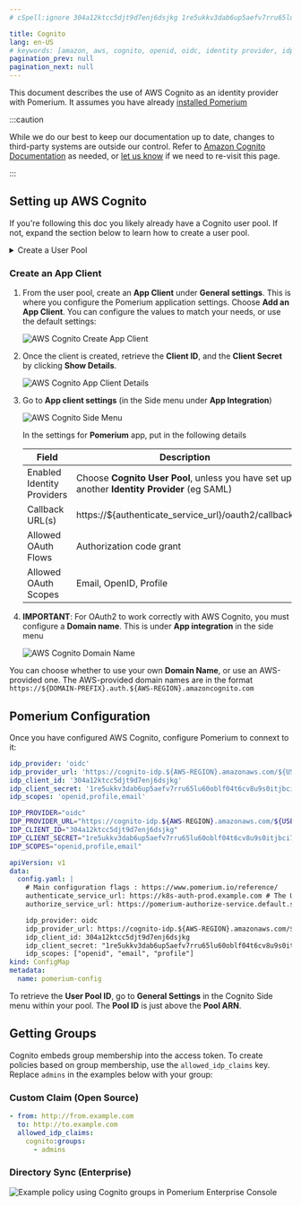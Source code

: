 ```yaml
---
# cSpell:ignore 304a12ktcc5djt9d7enj6dsjkg 1re5ukkv3dab6up5aefv7rru65lu60oblf04t6cv8u9s0itjbci7

title: Cognito
lang: en-US
# keywords: [amazon, aws, cognito, openid, oidc, identity provider, idp]pagination_prev: null
pagination_prev: null
pagination_next: null
---
```



This document describes the use of AWS Cognito as an identity provider with Pomerium. It assumes you have already [installed Pomerium](/docs/deploying/)

:::caution

While we do our best to keep our documentation up to date, changes to third-party systems are outside our control. Refer to [Amazon Cognito Documentation](https://docs.aws.amazon.com/cognito/index.html) as needed, or [let us know](https://github.com/pomerium/pomerium/issues/new?assignees=&labels=&template=bug_report.md) if we need to re-visit this page.

:::

## Setting up AWS Cognito

If you're following this doc you likely already have a Cognito user pool. If not, expand the section below to learn how to create a user pool.

<details>
<summary>Create a User Pool</summary>

1. Log in to the [AWS Console](https://console.aws.amazon.com) account. Go to **Services** on the top menu, and search for **Cognito**:

   ![AWS Cognito Services](./img/cognito/cognito-service.png)

1. Once you have selected **Cognito**, you will be presented with the option of **Manage User Pools** or **Manage Identity Pools**. Pick **Manage User Pools**:

   ![AWS Cognito User or Identity Pools](./img/cognito/cognito-pools.png)

1. The next page shows any User Pools you have already created, or the option to **Create a User Pool**:

   ![AWS Cognito Creating User Pool](./img/cognito/cognito-create-pool.png)

1. Give the pool a name, then choose to either **Review defaults** or **Step through settings**. It is up to you whether you choose to Review the defaults (and make some customization) or set up every setting individually.

   ![AWS Cognito Naming User Pool](./img/cognito/cognito-user-pool-name.png)

1. Assuming you selected **Review defaults**, you will see the following:

   ![AWS Cognito Pool Settings](./img/cognito/cognito-pool-settings.png)

   You can enable Multi-Factor Authentication (MFA), change your Password requirements, Tag the pool, among many other settings.

:::tip

If you need to make changes after creating your pool, be aware that some settings will recreate the pool rather than update the existing pool. This will also generate new **Client IDs** and **Client Secrets**. An example would be changing _How do you want your end users to sign in?_ in **Attributes** from **Username** to **Email address or phone number**.

:::

</details>

### Create an App Client

1. From the user pool, create an **App Client** under **General settings**. This is where you configure the Pomerium application settings. Choose **Add an App Client**. You can configure the values to match your needs, or use the default settings:

   ![AWS Cognito Create App Client](./img/cognito/cognito-app-client-create.png)

1. Once the client is created, retrieve the **Client ID**, and the **Client Secret** by clicking **Show Details**.

   ![AWS Cognito App Client Details](./img/cognito/cognito-app-client-details.png)

1. Go to **App client settings** (in the Side menu under **App Integration**)

   ![AWS Cognito Side Menu](./img/cognito/cognito-side-menu.png)

   In the settings for **Pomerium** app, put in the following details

   | **Field** | **Description** |
   | --- | --- |
   | Enabled Identity Providers | Choose **Cognito User Pool**, unless you have set up another **Identity Provider** (eg SAML) |
   | Callback URL(s) | https://${authenticate_service_url}/oauth2/callback |
   | Allowed OAuth Flows | Authorization code grant |
   | Allowed OAuth Scopes | Email, OpenID, Profile |

1. **IMPORTANT**: For OAuth2 to work correctly with AWS Cognito, you must configure a **Domain name**. This is under **App integration** in the side menu

   ![AWS Cognito Domain Name](./img/cognito/cognito-domain-name.png)

You can choose whether to use your own **Domain Name**, or use an AWS-provided one. The AWS-provided domain names are in the format `https://${DOMAIN-PREFIX}.auth.${AWS-REGION}.amazoncognito.com`

## Pomerium Configuration

Once you have configured AWS Cognito, configure Pomerium to connext to it:

<Tabs>
<TabItem value="config.yaml" label="config.yaml">

```yaml
idp_provider: 'oidc'
idp_provider_url: 'https://cognito-idp.${AWS-REGION}.amazonaws.com/${USER-POOL-ID}'
idp_client_id: '304a12ktcc5djt9d7enj6dsjkg'
idp_client_secret: '1re5ukkv3dab6up5aefv7rru65lu60oblf04t6cv8u9s0itjbci7'
idp_scopes: 'openid,profile,email'
```

</TabItem>
<TabItem value="Environment Variables" label="Environment Variables">

```bash
IDP_PROVIDER="oidc"
IDP_PROVIDER_URL="https://cognito-idp.${AWS-REGION}.amazonaws.com/${USER-POOL-ID}"
IDP_CLIENT_ID="304a12ktcc5djt9d7enj6dsjkg"
IDP_CLIENT_SECRET="1re5ukkv3dab6up5aefv7rru65lu60oblf04t6cv8u9s0itjbci7"
IDP_SCOPES="openid,profile,email"
```

</TabItem>
<TabItem value="Kubernetes ConfigMap" label="Kubernetes ConfigMap">

```yaml
apiVersion: v1
data:
  config.yaml: |
    # Main configuration flags : https://www.pomerium.io/reference/
    authenticate_service_url: https://k8s-auth-prod.example.com # The URL you have set up for the Pomerium Authentication service
    authorize_service_url: https://pomerium-authorize-service.default.svc.cluster.local

    idp_provider: oidc
    idp_provider_url: https://cognito-idp.${AWS-REGION}.amazonaws.com/${USER_POOL_ID}
    idp_client_id: 304a12ktcc5djt9d7enj6dsjkg
    idp_client_secret: "1re5ukkv3dab6up5aefv7rru65lu60oblf04t6cv8u9s0itjbci7"
    idp_scopes: ["openid", "email", "profile"]
kind: ConfigMap
metadata:
  name: pomerium-config
```

</TabItem>
</Tabs>

To retrieve the **User Pool ID**, go to **General Settings** in the Cognito Side menu within your pool. The **Pool ID** is just above the **Pool ARN**.

## Getting Groups

Cognito embeds group membership into the access token. To create policies based on group membership, use the `allowed_idp_claims` key. Replace `admins` in the examples below with your group:

<Tabs>
<TabItem value="Custom Claim (Open Source)" label="Custom Claim (Open Source)">

### Custom Claim (Open Source)

```yaml
- from: http://from.example.com
  to: http://to.example.com
  allowed_idp_claims:
    cognito:groups:
      - admins
```

</TabItem>
<TabItem value="Directory Sync (Enterprise)" label="Directory Sync (Enterprise)">

### Directory Sync (Enterprise)

![Example policy using Cognito groups in Pomerium Enterprise Console](./img/cognito/cognito-group-claim.png)

</TabItem>
</Tabs>
